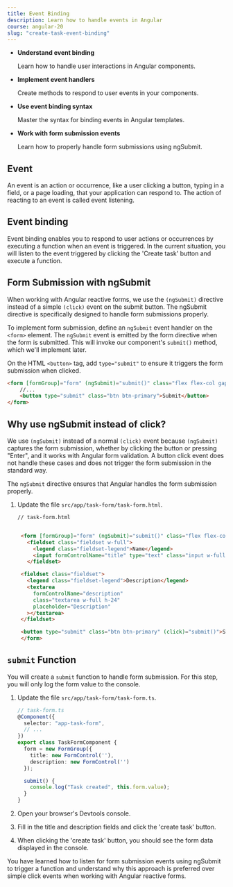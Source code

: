 ```yaml
---
title: Event Binding
description: Learn how to handle events in Angular
course: angular-20
slug: "create-task-event-binding"
---
```



<NotificationCard state="objective" title="Chapter Objectives">
  <ul className="list-disc pl-4 space-y-2">
    <li>
      <strong>Understand event binding</strong>
      <p>Learn how to handle user interactions in Angular components.</p>
    </li>
    <li>
      <strong>Implement event handlers</strong>
      <p>Create methods to respond to user events in your components.</p>
    </li>
    <li>
      <strong>Use event binding syntax</strong>
      <p>Master the syntax for binding events in Angular templates.</p>
    </li>
    <li>
      <strong>Work with form submission events</strong>
      <p>Learn how to properly handle form submissions using ngSubmit.</p>
    </li>
  </ul>
</NotificationCard>

## Event

An event is an action or occurrence, like a user clicking a button, typing in a field, or a page loading, that your application can respond to. The action of reacting to an event is called event listening.

## Event binding

Event binding enables you to respond to user actions or occurrences by executing a function when an event is triggered.
In the current situation, you will listen to the event triggered by clicking the 'Create task' button and execute a function.

## Form Submission with ngSubmit

When working with Angular reactive forms, we use the `(ngSubmit)` directive instead of a simple `(click)` event on the submit button. The ngSubmit directive is specifically designed to handle form submissions properly.

To implement form submission, define an `ngSubmit` event handler on the `<form>` element. The `ngSubmit` event is emitted by the form directive when the form is submitted. This will invoke our component's `submit()` method, which we'll implement later.

On the HTML `<button>` tag, add `type="submit"` to ensure it triggers the form submission when clicked.

```html ins="(ngSubmit)="submit()""  ins="type="submit""
<form [formGroup]="form" (ngSubmit)="submit()" class="flex flex-col gap-2 m-auto">
    //...
    <button type="submit" class="btn btn-primary">Submit</button>
</form>

```

## Why use ngSubmit instead of click?
We use `(ngSubmit)` instead of a normal `(click)` event because `(ngSubmit)` captures the form submission, whether by clicking the button or pressing "Enter", and it works with Angular form validation. A button click event does not handle these cases and does not trigger the form submission in the standard way.

The `ngSubmit` directive ensures that Angular handles the form submission properly.

<Steps>

1. Update the file `src/app/task-form/task-form.html`.

   ```html ins={"Add type submit": 18-20} ins={"Add the form submission event binding": 3-4} ins="(ngSubmit)="submit()""  ins="type="submit""
   // task-form.html


    <form [formGroup]="form" (ngSubmit)="submit()" class="flex flex-col gap-2 m-auto">
      <fieldset class="fieldset w-full">
        <legend class="fieldset-legend">Name</legend>
        <input formControlName="title" type="text" class="input w-full" placeholder="Type here" />
      </fieldset>

    <fieldset class="fieldset">
      <legend class="fieldset-legend">Description</legend>
      <textarea
        formControlName="description"
        class="textarea w-full h-24"
        placeholder="Description"
      ></textarea>
    </fieldset>

    <button type="submit" class="btn btn-primary" (click)="submit()">Submit</button>
    </form>
   ```

</Steps>

## `submit` Function

You will create a `submit` function to handle form submission.
For this step, you will only log the form value to the console.

<Steps>

1. Update the file `src/app/task-form/task-form.ts`.

   ```typescript ins={"Add the submit method": 11-14}
   // task-form.ts
   @Component({
     selector: "app-task-form",
     // ...
   })
   export class TaskFormComponent {
     form = new FormGroup({
       title: new FormControl(''),
       description: new FormControl('')
     });

     submit() {
       console.log("Task created", this.form.value);
     }
   }
   ```

2. Open your browser's Devtools console.
3. Fill in the title and description fields and click the 'create task' button.
4. When clicking the 'create task' button, you should see the form data displayed in the console.

</Steps>

<NotificationCard state="success" title="What you've learned">
  You have learned how to listen for form submission events using ngSubmit to trigger a function and understand why this approach is preferred over simple click events when working with Angular reactive forms.
</NotificationCard>
